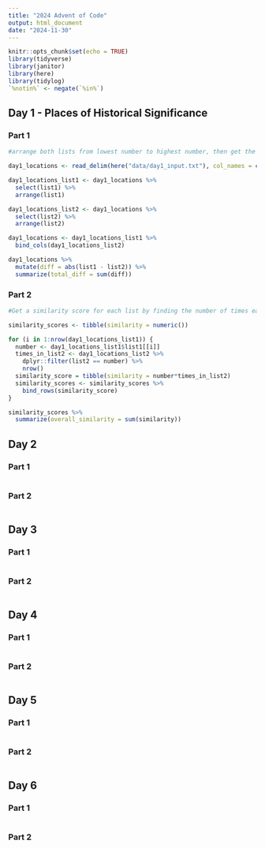 ```yaml
---
title: "2024 Advent of Code"
output: html_document
date: "2024-11-30"
---
```


```r
knitr::opts_chunk$set(echo = TRUE)
library(tidyverse)
library(janitor)
library(here)
library(tidylog)
`%notin%` <- negate(`%in%`)
```

## Day 1 - Places of Historical Significance

### Part 1

```r

#arrange both lists from lowest number to highest number, then get the absolute difference between the numbers on each row. Add these up for the answer.

day1_locations <- read_delim(here("data/day1_input.txt"), col_names = c("list1", "list2"), delim = "   ")

day1_locations_list1 <- day1_locations %>%
  select(list1) %>%
  arrange(list1)

day1_locations_list2 <- day1_locations %>%
  select(list2) %>%
  arrange(list2)

day1_locations <- day1_locations_list1 %>%
  bind_cols(day1_locations_list2)

day1_locations %>%
  mutate(diff = abs(list1 - list2)) %>%
  summarize(total_diff = sum(diff))

```

### Part 2
```r

#Get a similarity score for each list by finding the number of times each number in list one appears in list two, and then multiply that number by the number of times it occurs in list 2. Add all these up to get the answer.

similarity_scores <- tibble(similarity = numeric())

for (i in 1:nrow(day1_locations_list1)) {
  number <- day1_locations_list1$list1[[i]]
  times_in_list2 <- day1_locations_list2 %>%
    dplyr::filter(list2 == number) %>%
    nrow()
  similarity_score = tibble(similarity = number*times_in_list2)
  similarity_scores <- similarity_scores %>%
    bind_rows(similarity_score)
}

similarity_scores %>%
  summarize(overall_similarity = sum(similarity))

```


## Day 2

### Part 1

```r

```

### Part 2
```r

```


## Day 3

### Part 1

```r

```

### Part 2
```r

```


## Day 4

### Part 1

```r

```

### Part 2
```r

```


## Day 5

### Part 1

```r

```

### Part 2
```r

```


## Day 6

### Part 1

```r

```

### Part 2
```r

```

